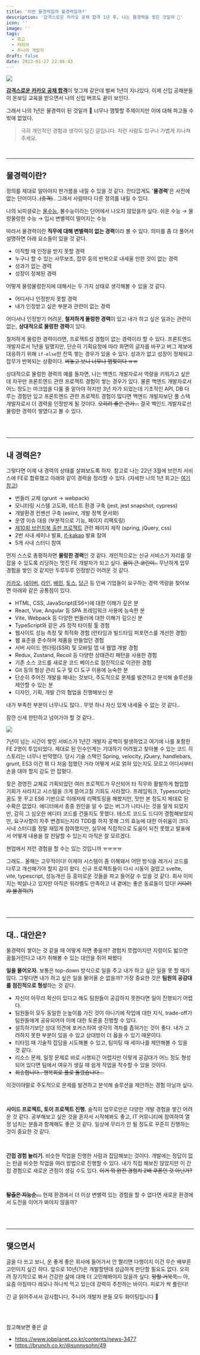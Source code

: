 ```yaml
---
title: '이번 물경력일까 불경력일까?'
description: '감격스로운 카카오 공채 합격 1년 후, 나는 물경력을 쌓은 것일까 🥹'
icon: ''
image: ''
tags:
  - 회고
  - 커리어
  - 주니어 개발자
draft: false
date: 2023-01-27 22:06:43
---
```


![](https://velog.velcdn.com/images/bepyan/post/3048dbfd-0d2b-4aa5-9649-f853f23a7a36/image.gif)

[**감격스로운 카카오 공채 합격**](/blog/retrospect/2021-pass-kakao)이 엊그제 같은데 벌써 1년이 지나있다.
이제 신입 공채분들이 온보딩 교육을 받으면서 나의 신입 버프도 끝이 보인다.

그래서 나의 1년은 물경력이 된 것일까 🥹
너무나 맴찢할 주제이지만 이에 대해 파고들 수밖에 없었다.

> 극히 개인적인 경험과 생각이 담긴 글입니다. 저런 사람도 있구나 가볍게 지나쳐 주세요.

<br />

---

## 물경력이란?

정의를 제대로 알아야지 판가름을 내릴 수 있을 것 같다.
안타깝게도 '**물경력**'은 사전에 없는 단어이다..~~(충격)~~.. 그래서 사람마다 다른 정의를 내릴 수 있다.

나의 뇌피셜로는 [물수능](https://namu.wiki/w/%EB%AC%BC%EC%88%98%EB%8A%A5), 불수능이라는 단어에서 나오지 않았을까 싶다.
쉬운 수능 → 물렁물렁한 수능 → 입시 변별력이 떨어지는 수능

따라서 물경력이란 **직무에 대해 변별력이 없는 경력**이라 볼 수 있다.
의미를 좀 더 풀어서 설명하면 아래 요소들이 있을 것 같다.

- 이직할 때 인정을 받지 못할 경력
- 누구나 할 수 있는 사무보조, 잡무 등의 반복으로 내세울 만한 것이 없는 경력
- 성과가 없는 경력
- 성장이 정체된 경력

어떻게 물렁물렁한지에 대해서는 두 가지 상태로 생각해볼 수 있을 것 같다.

- 어디서나 인정받지 못할 경력
- 내가 인정받고 싶은 부분과 관련이 없는 경력

어디서나 인정받기 어려운, **철저하게 물렁한 경력**이 있고
내가 하고 싶은 일과는 관련이 없는, **상대적으로 물렁한 경력**이 있다.

철저하게 물렁한 경력이라면, 프로젝트성 경험이 없는 경력이라 할 수 있다.
프론트엔드 개발자로서 1년을 일했지만, 단순히 기획요청에 따라 화면의 글자를 바꾸고 버그 제보에 대응하기 위해 `if-else`만 잔뜩 쌓는 경우가 있을 수 있다. 성과가 없고 성장이 정체되고 잡무가 반복되는 상황이다. ~~써놓고 보니 너무나 맴찢이다 ㅠㅠ~~ 


상대적으로 물렁한 경력의 예를 들자면, 나는 백엔드 개발자로서 역량을 키워가고 싶은데 자꾸만 프론트엔드 관련 프로젝트 경험이 쌓는 경우가 있다. 물론 백엔드 개발자로서 어느 정도는 마크업을 다룰 줄 알아야 하지만 3년 차가 되었는데 기초적인 API, DB 다루는 경험만 있고 프론트엔드 관련 프로젝트 경험이 많다면 백엔드 개발자보단 풀 스텍 개발자로서 더 경력을 인정받게 될 것이다. ~~오히려 좋은 건가...~~ 결국 벡인드 개발자로선 물렁한 경력이 쌓였다고 볼 수 있다.

<br />
<br />

---

## 내 경력은?

그렇다면 이제 내 경력의 상태를 살펴보도록 하자.
참고로 나는 22년 3월에 브런치 서비스에 FE로 합류했고 아래와 같이 경력을 정리할 수 있다. 
(자세한 나의 1년 회고는 [여기 참고](https://bepyan.github.io/blog/retrospect/2022-in-kakao)) 

- 번들러 교체 (grunt → webpack)
- 모니터링 시스템 고도화, 테스트 환경 구축 (jest, jest snapshot, cypress)
- 개발환경 컨벤션 구축 (eslint, 개발 정책 문서화)
- 운영 이슈 대응 (부분적으로 기능, 페이지 리팩토링)
- [제10회 브런치북 출판 프로젝트](https://brunch.co.kr/brunchbookproject/10) 관련 페이지 제작 (spring, jQuery, css)
- 2번 사내 세미나 발표, [if-kakao](https://if.kakao.com/2022/session/76) 발표 참여
- 5개 사내 스터디 참여

먼저 스스로 총평하자면 **물렁한 경력**인 것 같다.
개인적으로는 신규 서비스가 자리를 잘 잡을 수 있도록 리딩하는 멋진 FE 개발자가 되고 싶다. ~~꿈이 큰 코린이..~~
무난하게 업무 경험을 쌓인 것 같지만 두루두루 인정받긴 어려운 것 같다.

[카카오](https://careers.kakao.com/jobs?skilset=Web_front&part=TECHNOLOGY&keyword=&page=1), [네이버](https://recruit.navercorp.com/rcrt/list.do?srchClassCd=1000000), [라인](https://careers.linecorp.com/ko/jobs?ca=All&ci=Seoul,Bundang&co=East%20Asia), [배민](https://career.woowahan.com/#recruit-list), [토스](https://toss.im/career/jobs?company=%EC%A0%84%EC%B2%B4&category=engineering-platform), [당근](https://team.daangn.com/jobs/engineering-frontend/#_filter) 등 인싸 기업들이 요구하는 경력 역량을 찾아보면 아래와 같은 공통점이 있다.
- HTML, CSS, JavaScript(ES6+)에 대한 이해가 깊은 분
- React, Vue, Angular 등 SPA 프레임워크 사용에 능숙한 분
- Vite, Webpack 등 다양한 번들러에 대한 이해가 깊으신 분
- TypeScript와 같은 JS 정적 타이핑 툴 경험
- 웹사이트 성능 측정 및 최적화 경험 (런타임과 빌드타임 퍼포먼스를 개선한 경험)
- 웹 표준을 준수하며 제품을 만들었던 경험
- 서버 사이드 렌더링(SSR) 및 모바일 앱 내 웹앱 개발 경험
- Redux, Zustand, Recoil 등 다양한 상태관리 패턴을 사용한 경험
- 기존 소스 코드를 새로운 코드 베이스로 점진적으로 이관한 경험
- Git 등의 형상 관리 도구 및 CI 도구 이용에 능숙한 분
- 단순히 주어진 개발을 해내는 것보다, 주도적으로 문제를 발견하고 분석해 솔루션을 제안할 수 있는 분
- 디자인, 기획, 개발 간의 협업을 진행해보신 분

내가 부족한 부분이 너무나도 많다.. 무엇 하나 자신 있게 내세울 수 없는 것 같다..

잠깐 신세 한탄하고 넘어가야 할 것 같다..

![](https://velog.velcdn.com/images/bepyan/post/b3b2243f-95a4-4568-9c7f-c7e21f1755aa/image.gif)

7년이 넘는 시간이 쌓인 서비스가 1년간 개발자 공백이 발생하었고 여기에 나를 포함한 FE 2명이 투입되었다. 제대로 된 인수인계는 기대하기 어려웠고 찾아볼 수 있는 코드 히스토리는 너무나 빈약했다. 당시 기술 스택인 Spring, velocity, jQuery, handlebars, grunt, ES3 이건 뭐 다 처음 접했던 거라 어떻게 서로 얽혀 있는지도 모르고 어디서부터 손을 대야 할지 감도 안 잡혔다.

잦은 경영진 교체로 기획되었던 여러 프로젝트가 무산되어 타 직무와 활발하게 협업할 기회가 사라지고 시스템을 크게 뜯어고칠 기회도 사라졌다. 프레임워크, Typescript는 꿈도 못 꾸고 ES6 기반으로 이래저래 리팩토링을 해봤지만, 맛만 본 정도지 제대로 된 수확은 없었다. 에디터에서 종종 원인을 알 수 없는 버그가 나타나는 것을 알게 되었지만, 감히 그 심오한 에디터 코드를 건들지도 못했다. 테스트 코드도 드디어 경험해보았지만, 요구사항이 자주 변경되는지라 TDD를 하지 못해 그의 효능에 대한 아쉬움이 크다. 사내 스터디를 정말 재밌게 참여했지만, 실무에 직접적으로 도움이 되진 못했고 발표에서 어떻게 내용을 잘 전달할 수 있는지 아직은 잘 모르겠다.

현업에서 저런 경험을 할 수는 있는 것입니까 ㅠㅠㅠㅠ

그래도.. 올해는 고무적이다!
이제야 시스템이 좀 이해돼서 어떤 방식을 레거시 코드를 다루고 개선해가야 할지 감이 왔다. 신규 프로젝트들이 다시 시동이 걸렸고 svelte, vite, typescript, 성능개선 등 흥미로운 것들을 파고 들어갈 수 있을 것 같다. 회사 이미지는 박살나고 있지만 아직은 워라벨도 만족하고 내 곁에는 좋은 동료들이 있다!
~~기다려랴 불경력(?)~~

<br />
<br />

---

## 대.. 대안은? 

물경력이 쌓이는 것 같을 때 어떻게 하면 좋을까?
경험치 쪼랩이지만 지렁이도 밟으면 꿈틀거린다고 내가 취해볼 수 있는 대안을 쥐어 짜봤다

**일을 물어오자.**
보통은 top-down 방식으로 일을 주고 내가 하고 싶은 일을 못 할 때가 많다.
그렇다면 내가 하고 싶은 일을 물어올 순 없을까?
가장 중요한 것은 **팀원의 공감대를 점진적으로 형성**하는 것 같다.
- 자신이 아무리 확신이 있다고 해도 팀원들이 공감하지 못한다면 일이 진행되기 어렵다. 
- 팀원들이 모두 동일한 눈높이를 가진 것이 아니기에 작업에 대한 지식, trade-off가 팀원들에게 공유되어야 이에 대한 토론을 진행할 수 있다.
- 설득하기보단 상대 의견에 포커스하여 생각의 격차를 좁혀가는 것이 좋다. 내가 고려하지 못한 부분이 있을 수 있고 상대방이 더 옳을 수 있기 때문이다. 
- 티타임 때 기술적 잡담을 시도해볼 수 있고, 팀미팅 때 세미나를 제안해볼 수 있을 것 같다. 
- 리소스 문제, 일정 문제로 바로 시행되긴 어렵지만 이렇게 공감대가 어느 정도 형성되어 있다면 팀에서 여유가 생길 때 쉽게 작업을 착수할 수 있을 것이다.
- ~~죄송합니다.. 행복회로 풀로 돌렸습니다...~~

이것이야말로 주도적으로 문제를 발견하고 분석해 솔루션을 제안하는 경험 아닐까 싶다.

<br />

**사이드 프로젝트, 토이 프로젝트 진행.**
솔직히 업무로만은 다양한 개발 경험을 쌓긴 어려운 것 같다.
공부해보고 싶은 것을 혼자서 시작해봐도 좋고, IT 커뮤니티에 참여하여 열정 넘치는 분들과 함께해도 좋은 것 같다.
일상에 무리가 안 될 정도로 꾸준히 진행하는 것이 중요한 것 같다.


<br />

**간접 경험 늘리기.**
비슷한 작업을 진행한 사람과 잡담해보는 것이다. 개발에는 정답이 없는 만큼 비슷한 작업을 여러 방법으로 진행할 수 있다. 내가 직접 해보진 않았지만 이 간접 경험으로 새로운 관점이 생길 수도 있다. ~~이거 뭐 완전 경험치 2배 쿠폰인 것 아닌가?~~

<br />

**~~탈출은 지능순...~~**
현재 환경에서 더 이상 변별력 있는 경험을 할 수 없다면 새로운 환경에서 도전을 이어가 봐야지 않을까?

<br />
<br />

---

## 맺으면서

글을 다 쓰고 보니, 운 좋게 좋은 회사에 들어가서 안 짤리면 다행이지 이건 무슨 배부른 고민이지 싶긴 하다. 앞으로 10년(?)은 개발할텐데 성급하게 판단할 필요도 없다. 오히려 장기적으로 봐서 건강한 삶에 대해 더 고민해봐야지 않을까 싶다. ~~망할 거북목...~~ 아, 요즘 아침마다 레모나 하나씩 먹고 있는데 강력히 추천하는 바이다. 피로가 싹 풀린다!

긴 글 읽어주셔서 감사합니다, 주니어 개발자 분들 모두 화이팅입니다 💚

<br />
<br />

참고해보면 좋은 글
- https://www.jobplanet.co.kr/contents/news-3477
- https://brunch.co.kr/@sunnysohn/49
